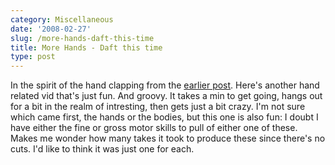 ```yaml
---
category: Miscellaneous
date: '2008-02-27'
slug: /more-hands-daft-this-time
title: More Hands - Daft this time
type: post
---
```



In the spirit of the hand clapping from the
[earlier post](http://www.alanwsmith.com/blog/2008/02/11/excellence-in-almost-anything-tends-to-amaze/).
Here's another hand related vid that's just fun. And groovy.
It takes a min to get going, hangs out for a bit in the realm of
intresting, then gets just a bit crazy. I'm not sure which came
first, the hands or the bodies, but this one is also fun:
I doubt I have either the fine or gross motor skills to pull of
either one of these. Makes me wonder how many takes it took to
produce these since there's no cuts. I'd like to think it was just
one for each.